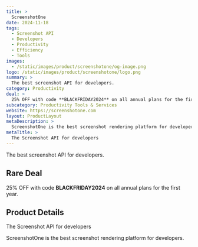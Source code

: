 ```yaml
---
title: >
  ScreenshotOne
date: 2024-11-18
tags:
  - Screenshot API
  - Developers
  - Productivity
  - Efficiency
  - Tools
images:
  - /static/images/product/screenshotone/og-image.png
logo: /static/images/product/screenshotone/logo.png
summary: >
  The best screenshot API for developers.
category: Productivity
deal: >
  25% OFF with code **BLACKFRIDAY2024** on all annual plans for the first year.
subcategory: Productivity Tools & Services
website: https://screenshotone.com
layout: ProductLayout
metaDescription: >
  ScreenshotOne is the best screenshot rendering platform for developers.
metaTitle: >
  The Screenshot API for developers
---
```

The best screenshot API for developers.

## Rare Deal

25% OFF with code **BLACKFRIDAY2024** on all annual plans for the first year.
## Product Details
The Screenshot API for developers

ScreenshotOne is the best screenshot rendering platform for developers.
